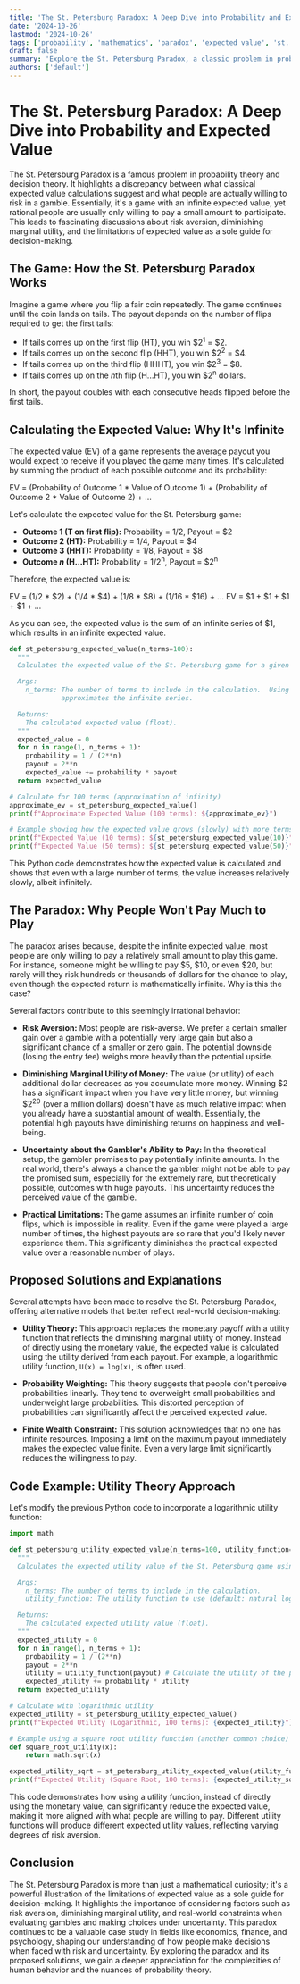 ```yaml
---
title: 'The St. Petersburg Paradox: A Deep Dive into Probability and Expected Value'
date: '2024-10-26'
lastmod: '2024-10-26'
tags: ['probability', 'mathematics', 'paradox', 'expected value', 'st. petersburg paradox', 'game theory', 'risk aversion', 'decision theory']
draft: false
summary: 'Explore the St. Petersburg Paradox, a classic problem in probability theory that challenges our understanding of expected value and decision-making under uncertainty.  Learn about the infinite expected payoff and why people are rarely willing to pay much to play.'
authors: ['default']
---
```


# The St. Petersburg Paradox: A Deep Dive into Probability and Expected Value

The St. Petersburg Paradox is a famous problem in probability theory and decision theory. It highlights a discrepancy between what classical expected value calculations suggest and what people are actually willing to risk in a gamble. Essentially, it's a game with an infinite expected value, yet rational people are usually only willing to pay a small amount to participate. This leads to fascinating discussions about risk aversion, diminishing marginal utility, and the limitations of expected value as a sole guide for decision-making.

## The Game: How the St. Petersburg Paradox Works

Imagine a game where you flip a fair coin repeatedly. The game continues until the coin lands on tails.  The payout depends on the number of flips required to get the first tails:

*   If tails comes up on the first flip (HT), you win \$2<sup>1</sup> = \$2.
*   If tails comes up on the second flip (HHT), you win \$2<sup>2</sup> = \$4.
*   If tails comes up on the third flip (HHHT), you win \$2<sup>3</sup> = \$8.
*   If tails comes up on the *n*th flip (H...HT), you win \$2<sup>n</sup> dollars.

In short, the payout doubles with each consecutive heads flipped before the first tails.

## Calculating the Expected Value:  Why It's Infinite

The expected value (EV) of a game represents the average payout you would expect to receive if you played the game many times.  It's calculated by summing the product of each possible outcome and its probability:

EV = (Probability of Outcome 1 \* Value of Outcome 1) + (Probability of Outcome 2 \* Value of Outcome 2) + ...

Let's calculate the expected value for the St. Petersburg game:

*   **Outcome 1 (T on first flip):** Probability = 1/2, Payout = \$2
*   **Outcome 2 (HT):** Probability = 1/4, Payout = \$4
*   **Outcome 3 (HHT):** Probability = 1/8, Payout = \$8
*   **Outcome *n* (H...HT):** Probability = 1/2<sup>n</sup>, Payout = \$2<sup>n</sup>

Therefore, the expected value is:

EV = (1/2 * \$2) + (1/4 * \$4) + (1/8 * \$8) + (1/16 * \$16) + ...
EV = \$1 + \$1 + \$1 + \$1 + ...

As you can see, the expected value is the sum of an infinite series of \$1, which results in an infinite expected value.

```python
def st_petersburg_expected_value(n_terms=100):
  """
  Calculates the expected value of the St. Petersburg game for a given number of terms.

  Args:
    n_terms: The number of terms to include in the calculation.  Using a large number
             approximates the infinite series.

  Returns:
    The calculated expected value (float).
  """
  expected_value = 0
  for n in range(1, n_terms + 1):
    probability = 1 / (2**n)
    payout = 2**n
    expected_value += probability * payout
  return expected_value

# Calculate for 100 terms (approximation of infinity)
approximate_ev = st_petersburg_expected_value()
print(f"Approximate Expected Value (100 terms): ${approximate_ev}")

# Example showing how the expected value grows (slowly) with more terms
print(f"Expected Value (10 terms): ${st_petersburg_expected_value(10)}")
print(f"Expected Value (50 terms): ${st_petersburg_expected_value(50)}")
```

This Python code demonstrates how the expected value is calculated and shows that even with a large number of terms, the value increases relatively slowly, albeit infinitely.

## The Paradox: Why People Won't Pay Much to Play

The paradox arises because, despite the infinite expected value, most people are only willing to pay a relatively small amount to play this game. For instance, someone might be willing to pay \$5, \$10, or even \$20, but rarely will they risk hundreds or thousands of dollars for the chance to play, even though the expected return is mathematically infinite.  Why is this the case?

Several factors contribute to this seemingly irrational behavior:

*   **Risk Aversion:**  Most people are risk-averse.  We prefer a certain smaller gain over a gamble with a potentially very large gain but also a significant chance of a smaller or zero gain.  The potential downside (losing the entry fee) weighs more heavily than the potential upside.

*   **Diminishing Marginal Utility of Money:**  The value (or utility) of each additional dollar decreases as you accumulate more money.  Winning \$2 has a significant impact when you have very little money, but winning \$2<sup>20</sup> (over a million dollars) doesn't have as much relative impact when you already have a substantial amount of wealth.  Essentially, the potential high payouts have diminishing returns on happiness and well-being.

*   **Uncertainty about the Gambler's Ability to Pay:** In the theoretical setup, the gambler promises to pay potentially infinite amounts. In the real world, there's always a chance the gambler might not be able to pay the promised sum, especially for the extremely rare, but theoretically possible, outcomes with huge payouts.  This uncertainty reduces the perceived value of the gamble.

*   **Practical Limitations:**  The game assumes an infinite number of coin flips, which is impossible in reality.  Even if the game were played a large number of times, the highest payouts are so rare that you'd likely never experience them. This significantly diminishes the practical expected value over a reasonable number of plays.

## Proposed Solutions and Explanations

Several attempts have been made to resolve the St. Petersburg Paradox, offering alternative models that better reflect real-world decision-making:

*   **Utility Theory:** This approach replaces the monetary payoff with a utility function that reflects the diminishing marginal utility of money.  Instead of directly using the monetary value, the expected value is calculated using the utility derived from each payout. For example, a logarithmic utility function, `U(x) = log(x)`,  is often used.

*   **Probability Weighting:** This theory suggests that people don't perceive probabilities linearly. They tend to overweight small probabilities and underweight large probabilities. This distorted perception of probabilities can significantly affect the perceived expected value.

*   **Finite Wealth Constraint:**  This solution acknowledges that no one has infinite resources. Imposing a limit on the maximum payout immediately makes the expected value finite. Even a very large limit significantly reduces the willingness to pay.

## Code Example: Utility Theory Approach

Let's modify the previous Python code to incorporate a logarithmic utility function:

```python
import math

def st_petersburg_utility_expected_value(n_terms=100, utility_function=math.log):
  """
  Calculates the expected utility value of the St. Petersburg game using a logarithmic utility function.

  Args:
    n_terms: The number of terms to include in the calculation.
    utility_function: The utility function to use (default: natural logarithm).

  Returns:
    The calculated expected utility value (float).
  """
  expected_utility = 0
  for n in range(1, n_terms + 1):
    probability = 1 / (2**n)
    payout = 2**n
    utility = utility_function(payout) # Calculate the utility of the payout
    expected_utility += probability * utility
  return expected_utility

# Calculate with logarithmic utility
expected_utility = st_petersburg_utility_expected_value()
print(f"Expected Utility (Logarithmic, 100 terms): {expected_utility}")

# Example using a square root utility function (another common choice)
def square_root_utility(x):
    return math.sqrt(x)

expected_utility_sqrt = st_petersburg_utility_expected_value(utility_function=square_root_utility)
print(f"Expected Utility (Square Root, 100 terms): {expected_utility_sqrt}")
```

This code demonstrates how using a utility function, instead of directly using the monetary value, can significantly reduce the expected value, making it more aligned with what people are willing to pay.  Different utility functions will produce different expected utility values, reflecting varying degrees of risk aversion.

## Conclusion

The St. Petersburg Paradox is more than just a mathematical curiosity; it's a powerful illustration of the limitations of expected value as a sole guide for decision-making. It highlights the importance of considering factors such as risk aversion, diminishing marginal utility, and real-world constraints when evaluating gambles and making choices under uncertainty. This paradox continues to be a valuable case study in fields like economics, finance, and psychology, shaping our understanding of how people make decisions when faced with risk and uncertainty. By exploring the paradox and its proposed solutions, we gain a deeper appreciation for the complexities of human behavior and the nuances of probability theory.